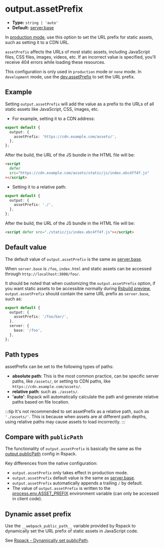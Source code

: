 # output.assetPrefix

- **Type:** `string | 'auto'`
- **Default:** [server.base](/config/server/base)

In [production mode](/config/mode), use this option to set the URL prefix for static assets, such as setting it to a CDN URL.

`assetPrefix` affects the URLs of most static assets, including JavaScript files, CSS files, images, videos, etc. If an incorrect value is specified, you'll receive 404 errors while loading these resources.

This configuration is only used in `production` mode or `none` mode. In `development` mode, use the [dev.assetPrefix](/config/dev/asset-prefix) to set the URL prefix.

## Example

Setting `output.assetPrefix` will add the value as a prefix to the URLs of all static assets like JavaScript, CSS, images, etc.

- For example, setting it to a CDN address:

```ts title="rsbuild.config.ts"
export default {
  output: {
    assetPrefix: 'https://cdn.example.com/assets/',
  },
};
```

After the build, the URL of the JS bundle in the HTML file will be:

```html
<script
  defer
  src="https://cdn.example.com/assets/static/js/index.ebc4ff4f.js"
></script>
```

- Setting it to a relative path:

```ts title="rsbuild.config.ts"
export default {
  output: {
    assetPrefix: './',
  },
};
```

After the build, the URL of the JS bundle in the HTML file will be:

```html
<script defer src="./static/js/index.ebc4ff4f.js"></script>
```

## Default value

The default value of `output.assetPrefix` is the same as [server.base](/config/server/base).

When `server.base` is `/foo`, `index.html` and static assets can be accessed through `http://localhost:3000/foo/`.

It should be noted that when customizing the `output.assetPrefix` option, if you want static assets to be accessible normally during [Rsbuild preview](/guide/basic/cli#rsbuild-preview), `output.assetPrefix` should contain the same URL prefix as `server.base`, such as:

```ts
export default {
  output: {
    assetPrefix: '/foo/bar/',
  },
  server: {
    base: '/foo',
  },
};
```

## Path types

assetPrefix can be set to the following types of paths:

- **absolute path**: This is the most common practice, can be specific server paths, like `/assets/`, or setting to CDN paths, like `https://cdn.example.com/assets/`.
- **relative path**: such as `./assets/`.
- **'auto'**: Rspack will automatically calculate the path and generate relative paths based on file location.

:::tip
It's not recommended to set assetPrefix as a relative path, such as `'./assets/'`. This is because when assets are at different path depths, using relative paths may cause assets to load incorrectly.
:::

## Compare with `publicPath`

The functionality of `output.assetPrefix` is basically the same as the [output.publicPath](https://rspack.rs/config/output#outputpublicpath) config in Rspack.

Key differences from the native configuration:

- `output.assetPrefix` only takes effect in production mode.
- `output.assetPrefix` default value is the same as [server.base](/config/server/base).
- `output.assetPrefix` automatically appends a trailing `/` by default.
- The value of `output.assetPrefix` is written to the [process.env.ASSET_PREFIX](/guide/advanced/env-vars#processenvasset_prefix) environment variable (can only be accessed in client code).

## Dynamic asset prefix

Use the `__webpack_public_path__` variable provided by Rspack to dynamically set the URL prefix of static assets in JavaScript code.

See [Rspack - Dynamically set publicPath](https://rspack.rs/config/output#dynamically-set-publicpath).
